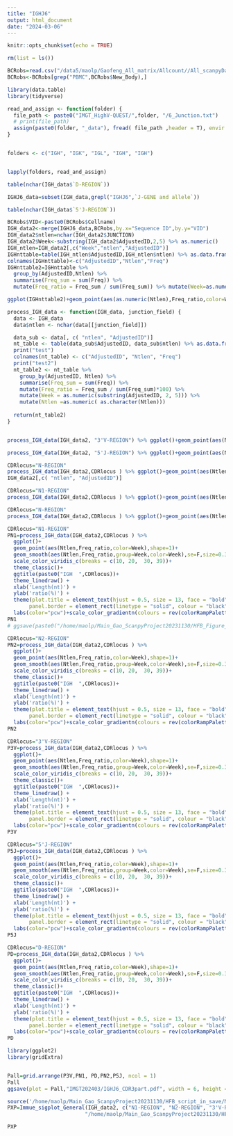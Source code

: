 ```yaml
---
title: "IGHJ6"
output: html_document
date: "2024-03-06"
---
```


```r
knitr::opts_chunk$set(echo = TRUE)
```


```r
rm(list = ls())
```

```r
BCRobs=read.csv("/data5/maolp/Gaofeng_All_matrix/Allcount//All_scanpyData/Data/BCRobs.csv")
BCRobs<-BCRobs[grep("PBMC",BCRobs$New_Body),]
```

```r
library(data.table)
library(tidyverse)
```

```r
read_and_assign <- function(folder) {
  file_path <- paste0("IMGT_HighV-QUEST/",folder, "/6_Junction.txt")
  # print(file_path)
  assign(paste0(folder, "_data"), fread( file_path ,header = T), envir = .GlobalEnv)
}


folders <- c("IGH", "IGK", "IGL", "IGH", "IGH")


lapply(folders, read_and_assign)
```
```r
table(nchar(IGH_data$`D-REGION`))
```
```r
IGHJ6_data=subset(IGH_data,grepl("IGHJ6",`J-GENE and allele`))
```

```r
table(nchar(IGH_data$`5'J-REGION`))
```

```r
BCRobs$VID<-paste0(BCRobs$Cellname)
IGH_data2<-merge(IGHJ6_data,BCRobs,by.x="Sequence ID",by.y="VID")
IGH_data2$ntlen=nchar(IGH_data2$JUNCTION)
IGH_data2$Week<-substring(IGH_data2$AdjustedID,2,5) %>% as.numeric()
IGH_ntlen=IGH_data2[,c("Week","ntlen","AdjustedID")]
IGHnttable=table(IGH_ntlen$AdjustedID,IGH_ntlen$ntlen) %>% as.data.frame()
colnames(IGHnttable)<-c("AdjustedID","Ntlen","Freq")
IGHnttable2=IGHnttable %>%
  group_by(AdjustedID,Ntlen) %>%
  summarise(Freq_sum = sum(Freq)) %>%
  mutate(Freq_ratio = Freq_sum / sum(Freq_sum)) %>% mutate(Week=as.numeric(substring(AdjustedID,2,5)))%>%mutate(Ntlen=as.character(Ntlen))
```
```r
ggplot(IGHnttable2)+geom_point(aes(as.numeric(Ntlen),Freq_ratio,color=Week))+geom_smooth(aes(as.numeric(Ntlen),Freq_ratio,group=Week,color=Week),se=F)+scale_color_viridis_c()+theme_classic()
```
```r
process_IGH_data <- function(IGH_data, junction_field) {
  data <- IGH_data
  data$ntlen <- nchar(data[[junction_field]])

  data_sub <- data[, c( "ntlen", "AdjustedID")]
  nt_table <- table(data_sub$AdjustedID, data_sub$ntlen) %>% as.data.frame()
  print("test")
  colnames(nt_table) <- c("AdjustedID", "Ntlen", "Freq")
  print("test2")
  nt_table2 <- nt_table %>%
    group_by(AdjustedID, Ntlen) %>%
    summarise(Freq_sum = sum(Freq)) %>%
    mutate(Freq_ratio = Freq_sum / sum(Freq_sum)*100) %>%
    mutate(Week = as.numeric(substring(AdjustedID, 2, 5))) %>%
    mutate(Ntlen =as.numeric( as.character(Ntlen)))
  
  return(nt_table2)
}


process_IGH_data(IGH_data2, "3'V-REGION") %>% ggplot()+geom_point(aes(Ntlen,Freq_ratio,color=Week))+geom_smooth(aes(Ntlen,Freq_ratio,group=Week,color=Week),se=F)+scale_color_viridis_b()+theme_classic()
```

```r
process_IGH_data(IGH_data2, "5'J-REGION") %>% ggplot()+geom_point(aes(Ntlen,Freq_ratio,color=Week))+geom_smooth(aes(Ntlen,Freq_ratio,group=Week,color=Week),se=F)+scale_color_viridis_b()+theme_classic()
```

```r
CDRlocus="N-REGION"
process_IGH_data(IGH_data2,CDRlocus ) %>% ggplot()+geom_point(aes(Ntlen,Freq_ratio,color=Week))+geom_smooth(aes(Ntlen,Freq_ratio,group=Week,color=Week),se=F)+scale_color_viridis_b()+theme_classic()+ggtitle(CDRlocus)
IGH_data2[,c( "ntlen", "AdjustedID")]
```

```r
CDRlocus="N1-REGION"
process_IGH_data(IGH_data2,CDRlocus ) %>% ggplot()+geom_point(aes(Ntlen,Freq_ratio,color=Week))+geom_smooth(aes(Ntlen,Freq_ratio,group=Week,color=Week),se=F)+scale_color_viridis_c()+theme_classic()+ggtitle(paste0("IGH ",CDRlocus))
```

```r
CDRlocus="N-REGION"
process_IGH_data(IGH_data2,CDRlocus ) %>% ggplot()+geom_point(aes(Ntlen,Freq_ratio,color=Week))+geom_smooth(aes(Ntlen,Freq_ratio,group=Week,color=Week),se=F)+scale_color_viridis_b()+theme_classic()+ggtitle(CDRlocus)
```

```r
CDRlocus="N1-REGION"
PN1=process_IGH_data(IGH_data2,CDRlocus ) %>% 
  ggplot()+
  geom_point(aes(Ntlen,Freq_ratio,color=Week),shape=1)+
  geom_smooth(aes(Ntlen,Freq_ratio,group=Week,color=Week),se=F,size=0.3)+
  scale_color_viridis_c(breaks = c(10, 20,  30, 39))+
  theme_classic()+
  ggtitle(paste0("IGH  ",CDRlocus))+
  theme_linedraw() +
  xlab('Length(nt)') +
  ylab('ratio(%)') +
  theme(plot.title = element_text(hjust = 0.5, size = 13, face = "bold"),
       panel.border = element_rect(linetype = "solid", colour = "black", size = 1.5))+
  labs(color="pcw")+scale_color_gradientn(colours = rev(colorRampPalette(c("#C71000B2","#FF6F00B2","#6a73cf","#00AF99" ))(100)))
PN1
# ggsave(paste0("/home/maolp/Main_Gao_ScanpyProject20231130/HFB_Figure_Plot/Sup_Figure5/S30/",Celltype," ",CDRlocus,".pdf"))
```
```r
CDRlocus="N2-REGION"
PN2=process_IGH_data(IGH_data2,CDRlocus ) %>% 
  ggplot()+
  geom_point(aes(Ntlen,Freq_ratio,color=Week),shape=1)+
  geom_smooth(aes(Ntlen,Freq_ratio,group=Week,color=Week),se=F,size=0.3)+
  scale_color_viridis_c(breaks = c(10, 20,  30, 39))+
  theme_classic()+
  ggtitle(paste0("IGH  ",CDRlocus))+
  theme_linedraw() +
  xlab('Length(nt)') +
  ylab('ratio(%)') +
  theme(plot.title = element_text(hjust = 0.5, size = 13, face = "bold"),
       panel.border = element_rect(linetype = "solid", colour = "black", size = 1.5))+
  labs(color="pcw")+scale_color_gradientn(colours = rev(colorRampPalette(c("#C71000B2","#FF6F00B2","#6a73cf","#00AF99" ))(100)))
PN2
```
```r
CDRlocus="3'V-REGION"
P3V=process_IGH_data(IGH_data2,CDRlocus ) %>% 
  ggplot()+
  geom_point(aes(Ntlen,Freq_ratio,color=Week),shape=1)+
  geom_smooth(aes(Ntlen,Freq_ratio,group=Week,color=Week),se=F,size=0.3)+
  scale_color_viridis_c(breaks = c(10, 20,  30, 39))+
  theme_classic()+
  ggtitle(paste0("IGH  ",CDRlocus))+
  theme_linedraw() +
  xlab('Length(nt)') +
  ylab('ratio(%)') +
  theme(plot.title = element_text(hjust = 0.5, size = 13, face = "bold"),
       panel.border = element_rect(linetype = "solid", colour = "black", size = 1.5))+
  labs(color="pcw")+scale_color_gradientn(colours = rev(colorRampPalette(c("#C71000B2","#FF6F00B2","#6a73cf","#00AF99" ))(100)))
P3V
```

```r
CDRlocus="5'J-REGION"
P5J=process_IGH_data(IGH_data2,CDRlocus ) %>% 
  ggplot()+
  geom_point(aes(Ntlen,Freq_ratio,color=Week),shape=1)+
  geom_smooth(aes(Ntlen,Freq_ratio,group=Week,color=Week),se=F,size=0.3)+
  scale_color_viridis_c(breaks = c(10, 20,  30, 39))+
  theme_classic()+
  ggtitle(paste0("IGH  ",CDRlocus))+
  theme_linedraw() +
  xlab('Length(nt)') +
  ylab('ratio(%)') +
  theme(plot.title = element_text(hjust = 0.5, size = 13, face = "bold"),
       panel.border = element_rect(linetype = "solid", colour = "black", size = 1.5))+
  labs(color="pcw")+scale_color_gradientn(colours = rev(colorRampPalette(c("#C71000B2","#FF6F00B2","#6a73cf","#00AF99" ))(100)))
P5J
```
```r
CDRlocus="D-REGION"
PD=process_IGH_data(IGH_data2,CDRlocus ) %>% 
  ggplot()+
  geom_point(aes(Ntlen,Freq_ratio,color=Week),shape=1)+
  geom_smooth(aes(Ntlen,Freq_ratio,group=Week,color=Week),se=F,size=0.3)+
  scale_color_viridis_c(breaks = c(10, 20,  30, 39))+
  theme_classic()+
  ggtitle(paste0("IGH  ",CDRlocus))+
  theme_linedraw() +
  xlab('Length(nt)') +
  ylab('ratio(%)') +
  theme(plot.title = element_text(hjust = 0.5, size = 13, face = "bold"),
       panel.border = element_rect(linetype = "solid", colour = "black", size = 1.5))+
  labs(color="pcw")+scale_color_gradientn(colours = rev(colorRampPalette(c("#C71000B2","#FF6F00B2","#6a73cf","#00AF99" ))(100)))
PD
```

```r
library(ggplot2)
library(gridExtra)


Pall=grid.arrange(P3V,PN1, PD,PN2,P5J, ncol = 1)
Pall
ggsave(plot = Pall,"IMGT202403/IGHJ6_CDR3part.pdf", width = 6, height = 20, dpi = 300)
```
```r
source('/home/maolp/Main_Gao_ScanpyProject20231130/HFB_script_in_save/Mainrun.R')
PXP=Immue_sigplot_General(IGH_data2, c("N1-REGION", "N2-REGION", "3'V-REGION", "5'J-REGION", "D-REGION"),process_IGH_data,
                         "/home/maolp/Main_Gao_ScanpyProject20231130/HFB_Figure_Plot/Sup_Figure4/S24sig/AllIGH6sig.pdf")
```
```r
PXP
```

